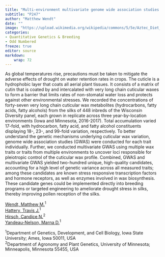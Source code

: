```yaml
---
title: "Multi-environment multivariate genome wide association studies identify candidate loci underlying cuticular wax accumulation and composition on maize silks."
subtitle: "P247"
author: "Matthew Wendt"
date: ""
image: "https://upload.wikimedia.org/wikipedia/commons/5/5e/Aztec_Diet_Basket_of_Corn_%289755332575%29.jpg"
categories: 
- Quantitative Genetics & Breeding
- Odd Numbered
freeze: true
editor: source
markdown: 
    wrap: 72
---
```


As global temperatures rise, precautions must be taken to mitigate the adverse effects of drought on water retention rates in crops. The cuticle is a hydrophobic layer that coats all aerial plant tissues. It consists of a matrix of cutin that is coated by and intercalated with very long chain cuticular waxes to form a barrier that limits rates of non-stomatal water loss and protects against other environmental stresses. We recorded the concentrations of forty-seven very long chain cuticular wax metabolites (hydrocarbons, fatty acids, fatty alcohols) from the silks of 448 inbreds of the Wisconsin Diversity panel, each grown in replicate across three year-by-location environments (Iowa and Minnesota, 2016-2017). Total accumulation varied 17-fold, with hydrocarbon, fatty acid, and fatty alcohol constituents displaying 18-, 23-, and 99-fold variation, respectively. To better understand the genetic mechanisms underlying cuticular wax variation, genome wide association studies (GWAS) were conducted for each trait individually. Further, we conducted multivariate GWAS using multiple wax traits or traits from multiple environments to uncover loci responsible for pleiotropic control of the cuticular wax profile. Combined, GWAS and multivariate GWAS yielded two-hundred unique, high-quality candidates, accounting for a high level of genetic variance across all measured traits; among these candidates are known stress responsive transcription factors and hormone receptors, as well as enzymes involved in wax biosynthesis. These candidate genes could be implemented directly into breeding programs or targeted engineering to ameliorate drought stress in silks, thereby improving pollen reception of the silks.

<a href='mailto:wendtmat@iastate.edu'>Wendt, Matthew M.</a><sup>1</sup><br><a href='mailto:thattery@iastate.edu'>Hattery, Travis J.</a><sup>1</sup><br><a href='mailto:cnhirsch@umn.edu'>Hirsch, Candice N.</a><sup>2</sup><br><a href='mailto:myn@iastate.edu'>Yandeau-Nelson, Marna D.</a><sup>1</sup><br>

<sup>1</sup>Department of Genetics, Development, and Cell Biology, Iowa State University; Ames, Iowa 50011, USA<br><sup>2</sup>Department of Agronomy and Plant Genetics, University of Minnesota; Minneapolis, Minnesota 55455, USA<br>